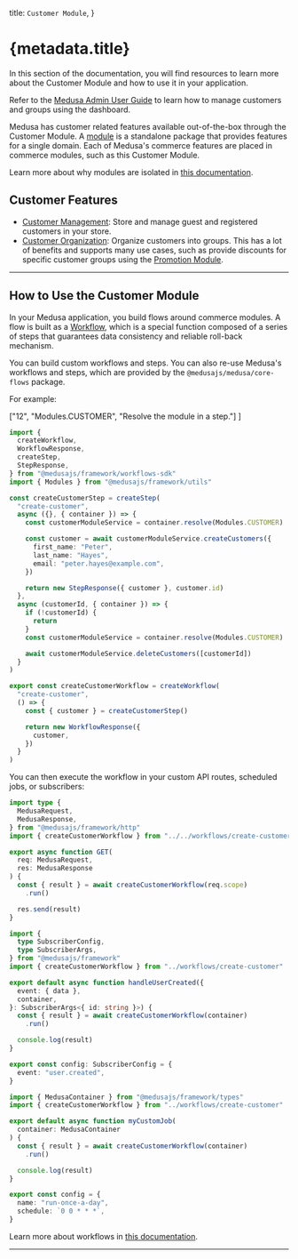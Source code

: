 
  title: `Customer Module`,
}

# {metadata.title}

In this section of the documentation, you will find resources to learn more about the Customer Module and how to use it in your application.

<Note title="Looking for no-code docs?">

Refer to the [Medusa Admin User Guide](!user-guide!/customers) to learn how to manage customers and groups using the dashboard.

</Note>

Medusa has customer related features available out-of-the-box through the Customer Module. A [module](!docs!/learn/fundamentals/modules) is a standalone package that provides features for a single domain. Each of Medusa's commerce features are placed in commerce modules, such as this Customer Module.

<Note>

Learn more about why modules are isolated in [this documentation](!docs!/learn/fundamentals/modules/isolation).

</Note>

## Customer Features

- [Customer Management](./customer-accounts/page.mdx): Store and manage guest and registered customers in your store.
- [Customer Organization](/references/customer/models): Organize customers into groups. This has a lot of benefits and supports many use cases, such as provide discounts for specific customer groups using the [Promotion Module](../promotion/page.mdx).

---

## How to Use the Customer Module

In your Medusa application, you build flows around commerce modules. A flow is built as a [Workflow](!docs!/learn/fundamentals/workflows), which is a special function composed of a series of steps that guarantees data consistency and reliable roll-back mechanism. 

You can build custom workflows and steps. You can also re-use Medusa's workflows and steps, which are provided by the `@medusajs/medusa/core-flows` package.

For example:

  ["12", "Modules.CUSTOMER", "Resolve the module in a step."]
]

```ts title="src/workflows/create-customer.ts" highlights={highlights}
import { 
  createWorkflow, 
  WorkflowResponse,
  createStep,
  StepResponse,
} from "@medusajs/framework/workflows-sdk"
import { Modules } from "@medusajs/framework/utils"

const createCustomerStep = createStep(
  "create-customer",
  async ({}, { container }) => {
    const customerModuleService = container.resolve(Modules.CUSTOMER)

    const customer = await customerModuleService.createCustomers({
      first_name: "Peter",
      last_name: "Hayes",
      email: "peter.hayes@example.com",
    })

    return new StepResponse({ customer }, customer.id)
  },
  async (customerId, { container }) => {
    if (!customerId) {
      return
    }
    const customerModuleService = container.resolve(Modules.CUSTOMER)

    await customerModuleService.deleteCustomers([customerId])
  }
)

export const createCustomerWorkflow = createWorkflow(
  "create-customer",
  () => {
    const { customer } = createCustomerStep()

    return new WorkflowResponse({
      customer,
    })
  }
)
```

You can then execute the workflow in your custom API routes, scheduled jobs, or subscribers:

<CodeTabs group="resource-types">
  <CodeTab label="API Route" value="api-route">
    
```ts title="src/api/workflow/route.ts" highlights={[["11"], ["12"]]} collapsibleLines="1-6" expandButtonLabel="Show Imports"
import type {
  MedusaRequest,
  MedusaResponse,
} from "@medusajs/framework/http"
import { createCustomerWorkflow } from "../../workflows/create-customer"

export async function GET(
  req: MedusaRequest,
  res: MedusaResponse
) {
  const { result } = await createCustomerWorkflow(req.scope)
    .run()

  res.send(result)
}
```

  </CodeTab>
  <CodeTab label="Subscriber" value="subscriber">
    
```ts title="src/subscribers/user-created.ts" highlights={[["11"], ["12"]]} collapsibleLines="1-6" expandButtonLabel="Show Imports"
import {
  type SubscriberConfig,
  type SubscriberArgs,
} from "@medusajs/framework"
import { createCustomerWorkflow } from "../workflows/create-customer"

export default async function handleUserCreated({
  event: { data },
  container,
}: SubscriberArgs<{ id: string }>) {
  const { result } = await createCustomerWorkflow(container)
    .run()

  console.log(result)
}

export const config: SubscriberConfig = {
  event: "user.created",
}
```

  </CodeTab>
  <CodeTab label="Scheduled Job" value="scheduled-job">
    
```ts title="src/jobs/run-daily.ts" highlights={[["7"], ["8"]]}
import { MedusaContainer } from "@medusajs/framework/types"
import { createCustomerWorkflow } from "../workflows/create-customer"

export default async function myCustomJob(
  container: MedusaContainer
) {
  const { result } = await createCustomerWorkflow(container)
    .run()

  console.log(result)
}

export const config = {
  name: "run-once-a-day",
  schedule: `0 0 * * *`,
}
```

  </CodeTab>
</CodeTabs>

Learn more about workflows in [this documentation](!docs!/learn/fundamentals/workflows).

---

<CommerceModuleSections />